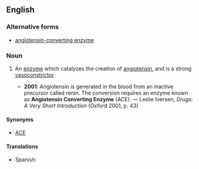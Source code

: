 ==English==
===Alternative forms===
*[[angiotensin-converting enzyme]]

===Noun===
{{en-noun|sg=[[angiotensin]] [[converting]] [[enzyme]]}}

# {{biochemistry}} An [[enzyme]] which catalyzes the creation of [[angiotensin]], and is a strong [[vasoconstrictor]]
#*'''2001''': Angiotensin is generated in the blood from an inactive precursor called renin.  The conversion requires an enzyme known as '''Angiotensin Converting Enzyme''' (ACE). — Leslie Iversen, ''Drugs: A Very Short Introduction'' (Oxford 2001, p. 43)

====Synonyms====
*{{gloss|abbreviation}} [[ACE]]

====Translations====
{{trans-top|enzyme}}
*Spanish: {{t|es|enzima convertidora de angiotensina|f}}
{{trans-mid}}
{{trans-bottom}}